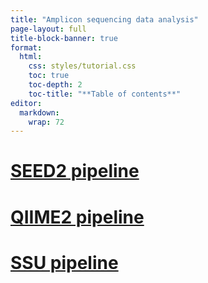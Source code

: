 ```yaml
---
title: "Amplicon sequencing data analysis"
page-layout: full
title-block-banner: true
format: 
  html: 
    css: styles/tutorial.css
    toc: true
    toc-depth: 2
    toc-title: "**Table of contents**"
editor: 
  markdown: 
    wrap: 72
---
```


# [SEED2 pipeline](Amplicon/SEED/SEED2.qmd)

# [QIIME2 pipeline](Amplicon/QIIME2/QIIME2.qmd)

# [SSU pipeline](Amplicon/SSU/SSU.qmd)